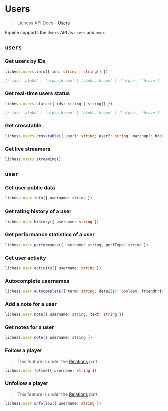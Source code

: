# Users

> Lichess API Docs - [Users](https://lichess.org/api#tag/Users)

Equine supports the `Users` API as `users` and `user`.

## `users`

### Get users by IDs

```ts
lichess.users.info({ ids: string | string[] })

// ids: 'alpha' | 'alpha,bravo' | 'alpha, bravo' | ['alpha', 'bravo']
```

### Get real-time users status

```ts
lichess.users.status({ ids: string | string[] })

// ids: 'alpha' | 'alpha,bravo' | 'alpha, bravo' | ['alpha', 'bravo']
```

### Get crosstable

```ts
lichess.users.crosstable({ user1: string; user2: string; matchup?: boolean })
```

### Get live streamers

```ts
lichess.users.streaming()
```

## `user`

### Get user public data

```ts
lichess.user.info({ username: string })
```

### Get rating history of a user

```ts
lichess.user.history({ username: string })
```

### Get performance statistics of a user

```ts
lichess.user.performance({ username: string, perfType: string })
```

### Get user activity

```ts
lichess.user.activity({ username: string })
```

### Autocomplete usernames

```ts
lichess.user.autocomplete({ term: string; details?: boolean; friendPrior?: boolean })
```

### Add a note for a user

```ts
lichess.user.note({ username: string, text: string })
```

### Get notes for a user

```ts
lichess.user.note({ username: string })
```

### Follow a player

> This feature is under the [Relations](https://lichess.org/api#tag/Relations/operation/followUser) part.

```ts
lichess.user.follow({ username: string })
```

### Unfollow a player

> This feature is under the [Relations](https://lichess.org/api#tag/Relations/operation/unfollowUser) part.

```ts
lichess.user.unfollow({ username: string })
```
